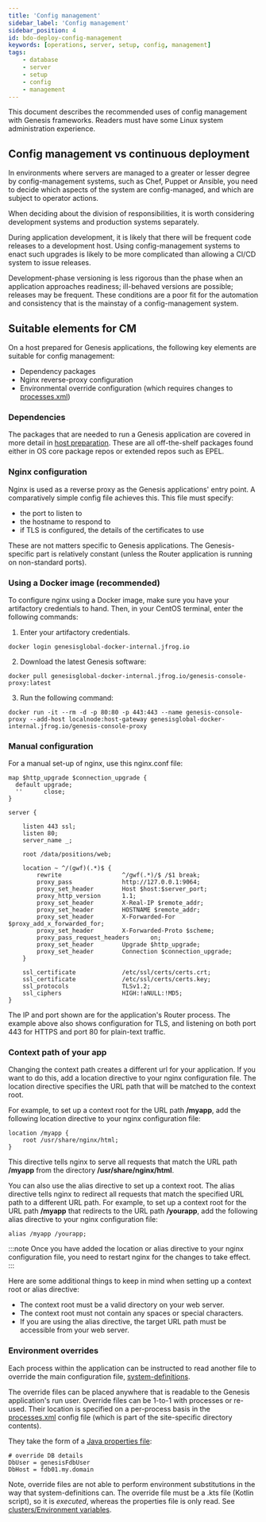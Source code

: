 ```yaml
---
title: 'Config management'
sidebar_label: 'Config management'
sidebar_position: 4
id: bdo-deploy-config-management
keywords: [operations, server, setup, config, management]
tags:
    - database
    - server
    - setup
    - config
    - management
---
```

This document describes the recommended uses of config management with Genesis frameworks. Readers must have some Linux system administration experience.

## Config management vs continuous deployment

In environments where servers are managed to a greater or lesser degree by config-management systems, such as Chef, Puppet or Ansible, you need to decide which aspects of the system are config-managed, and which are subject to operator actions.

When deciding about the division of responsibilities, it is worth considering development systems and production systems separately.

During application development, it is likely that there will be frequent code releases to a development host. Using config-management systems to enact such upgrades is likely to be more complicated than allowing a CI/CD system to issue releases. 

Development-phase versioning is less rigorous than the phase when an application approaches readiness; ill-behaved versions are possible; releases may be frequent. These conditions are a poor fit for the automation and consistency that is the mainstay of a config-management system.

## Suitable elements for CM

On a host prepared for Genesis applications, the following key elements are suitable for config management:

* Dependency packages
* Nginx reverse-proxy configuration
* Environmental override configuration (which requires changes to [processes.xml](/develop/server-capabilities/runtime-configuration/processes/))

### Dependencies

The packages that are needed to run a Genesis application are covered in more detail in [host preparation](/build-deploy-operate/deploy/hosting-infrastructure/host-preparation/).
These are all off-the-shelf packages found either in OS core package repos or extended repos such as EPEL.

### Nginx configuration

Nginx is used as a reverse proxy as the Genesis applications' entry point. A comparatively simple config file achieves this. This file must specify:

- the port to listen to
- the hostname to respond to
- if TLS is configured, the details of the certificates to use

These are not matters specific to Genesis applications. The Genesis-specific part is relatively constant (unless the Router application is running on non-standard ports).

### Using a Docker image (recommended)

To configure nginx using a Docker image, make sure you have your artifactory credentials to hand. Then, in your CentOS terminal, enter the following commands:


1. Enter your artifactory credentials.
```shell
docker login genesisglobal-docker-internal.jfrog.io
```

2. Download the latest Genesis software:

```shell
docker pull genesisglobal-docker-internal.jfrog.io/genesis-console-proxy:latest
```

3. Run the following command:
```shell
docker run -it --rm -d -p 80:80 -p 443:443 --name genesis-console-proxy --add-host localnode:host-gateway genesisglobal-docker-internal.jfrog.io/genesis-console-proxy
```

### Manual configuration

For a manual set-up of nginx, use this nginx.conf file:

```text
map $http_upgrade $connection_upgrade {
  default upgrade;
  ''      close;
}

server {

    listen 443 ssl;
    listen 80;
    server_name _;

    root /data/positions/web;

    location ~ ^/(gwf)(.*)$ {
        rewrite                 ^/gwf(.*)/$ /$1 break;
        proxy_pass              http://127.0.0.1:9064;
        proxy_set_header        Host $host:$server_port;
        proxy_http_version      1.1;
        proxy_set_header        X-Real-IP $remote_addr;
        proxy_set_header        HOSTNAME $remote_addr;
        proxy_set_header        X-Forwarded-For $proxy_add_x_forwarded_for;
        proxy_set_header        X-Forwarded-Proto $scheme;
        proxy_pass_request_headers      on;
        proxy_set_header        Upgrade $http_upgrade;
        proxy_set_header        Connection $connection_upgrade;
    }

    ssl_certificate             /etc/ssl/certs/certs.crt;
    ssl_certificate             /etc/ssl/certs/certs.key;
    ssl_protocols               TLSv1.2;
    ssl_ciphers                 HIGH:!aNULL:!MD5;
}
```

The IP and port shown are for the application's Router process. The example above also shows configuration for TLS, and listening on both port 443 for HTTPS and port 80 for plain-text traffic.

### Context path of your app
Changing the context path creates a different url for your application. If you want to do this, add a location directive to your nginx configuration file. The location directive specifies the URL path that will be matched to the context root. 

For example, to set up a context root for the URL path **/myapp**, add the following location directive to your nginx configuration file:

```
location /myapp {
    root /usr/share/nginx/html;
}
```

This directive tells nginx to serve all requests that match the URL path **/myapp** from the directory **/usr/share/nginx/html**.

You can also use the alias directive to set up a context root. The alias directive tells nginx to redirect all requests that match the specified URL path to a different URL path. For example, to set up a context root for the URL path **/myapp** that redirects to the URL path **/yourapp**, add the following alias directive to your nginx configuration file:

```
alias /myapp /yourapp;
```

:::note
Once you have added the location or alias directive to your nginx configuration file, you need to restart nginx for the changes to take effect.
:::

Here are some additional things to keep in mind when setting up a context root or alias directive:

- The context root must be a valid directory on your web server.
- The context root must not contain any spaces or special characters.
- If you are using the alias directive, the target URL path must be accessible from your web server.

### Environment overrides

Each process within the application can be instructed to read another file to override the main configuration file, [system-definitions](/develop/server-capabilities/runtime-configuration/system-definition/).

The override files can be placed anywhere that is readable to the Genesis application's run user. Override files can be 1-to-1 with processes or re-used. Their location is specified on a per-process basis in the [processes.xml](/develop/server-capabilities/runtime-configuration/processes/) config file (which is part of the site-specific directory contents).

They take the form of a [Java properties file](https://www.w3schools.io/file/properties-extension-introduction/):

```properties
# override DB details
DbUser = genesisFdbUser
DbHost = fdb01.my.domain
```

Note, override files are not able to perform environment substitutions in the way that system-definitions can. The override file must be a .kts file (Kotlin script), so it is _executed_, whereas the properties file is only read. See [clusters/Environment variables](/build-deploy-operate/deploy/hosting-infrastructure/virtual-machines/#environment-variables).





